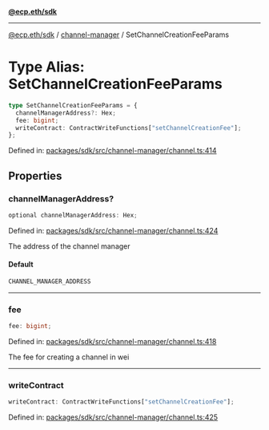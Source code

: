 [**@ecp.eth/sdk**](../../index.mdx)

***

[@ecp.eth/sdk](/sdk-reference/index.mdx) / [channel-manager](/sdk-reference/channel-manager/index.mdx) / SetChannelCreationFeeParams

# Type Alias: SetChannelCreationFeeParams

```ts
type SetChannelCreationFeeParams = {
  channelManagerAddress?: Hex;
  fee: bigint;
  writeContract: ContractWriteFunctions["setChannelCreationFee"];
};
```

Defined in: [packages/sdk/src/channel-manager/channel.ts:414](https://github.com/ecp-eth/comments-monorepo/blob/main/packages/sdk/src/channel-manager/channel.ts#L414)

## Properties

### channelManagerAddress?

```ts
optional channelManagerAddress: Hex;
```

Defined in: [packages/sdk/src/channel-manager/channel.ts:424](https://github.com/ecp-eth/comments-monorepo/blob/main/packages/sdk/src/channel-manager/channel.ts#L424)

The address of the channel manager

#### Default

```ts
CHANNEL_MANAGER_ADDRESS
```

***

### fee

```ts
fee: bigint;
```

Defined in: [packages/sdk/src/channel-manager/channel.ts:418](https://github.com/ecp-eth/comments-monorepo/blob/main/packages/sdk/src/channel-manager/channel.ts#L418)

The fee for creating a channel in wei

***

### writeContract

```ts
writeContract: ContractWriteFunctions["setChannelCreationFee"];
```

Defined in: [packages/sdk/src/channel-manager/channel.ts:425](https://github.com/ecp-eth/comments-monorepo/blob/main/packages/sdk/src/channel-manager/channel.ts#L425)
